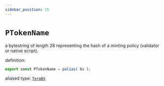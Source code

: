 ```yaml
---
sidebar_position: 15
---
```


# `PTokenName`

a bytestring of length 28 representing the hash of a minting policy (validator or native script).

definition:

```ts
export const PTokenName = palias( bs );
```

aliased type: [`TermBS`](../../stdlib/TermBS)